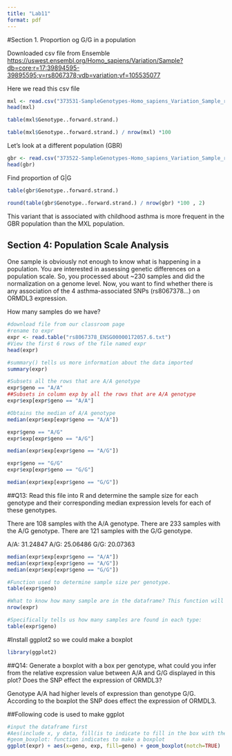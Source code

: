 ```yaml
---
title: "Lab11"
format: pdf
---
```


#Section 1. Proportion og G/G in a population

Downloaded csv file from Ensemble <https://uswest.ensembl.org/Homo_sapiens/Variation/Sample?db=core;r=17:39894595-39895595;v=rs8067378;vdb=variation;vf=105535077>

Here we read this csv file 

```r
mxl <- read.csv("373531-SampleGenotypes-Homo_sapiens_Variation_Sample_rs8067378.csv")
head(mxl)
```
```r
table(mxl$Genotype..forward.strand.)
```

```r
table(mxl$Genotype..forward.strand.) / nrow(mxl) *100
```


Let's look at a different population (GBR)

```r
gbr <- read.csv("373522-SampleGenotypes-Homo_sapiens_Variation_Sample_rs8067378.csv")
head(gbr)
```
Find proportion of G|G

```r
table(gbr$Genotype..forward.strand.)
```

```r
round(table(gbr$Genotype..forward.strand.) / nrow(gbr) *100 , 2)
```


This variant that is associated with childhood asthma is more frequent in the GBR population than the MXL population. 


## Section 4: Population Scale Analysis

One sample is obviously not enough to know what is happening in a population. You are
interested in assessing genetic differences on a population scale. So, you processed about
~230 samples and did the normalization on a genome level. Now, you want to find whether
there is any association of the 4 asthma-associated SNPs (rs8067378...) on ORMDL3
expression.
 
How many samples do we have?

```r
#download file from our classroom page
#rename to expr
expr <- read.table("rs8067378_ENSG00000172057.6.txt")
#View the first 6 rows of the file named expr
head(expr)
```

```r
#summary() tells us more information about the data imported
summary(expr)
```

```r
#Subsets all the rows that are A/A genotype
expr$geno == "A/A"
##Subsets in column exp by all the rows that are A/A genotype
expr$exp[expr$geno == "A/A"]
```

```r
#Obtains the median of A/A genotype
median(expr$exp[expr$geno == "A/A"])
```

```r
expr$geno == "A/G"
expr$exp[expr$geno == "A/G"]
```

```r
median(expr$exp[expr$geno == "A/G"])
```

```r
expr$geno == "G/G"
expr$exp[expr$geno == "G/G"]
```

```r
median(expr$exp[expr$geno == "G/G"])
```

##Q13: Read this file into R and determine the sample size for each genotype and their corresponding median expression levels for each of these genotypes.

There are 108 samples with the A/A genotype. There are 233 samples with the A/G genotype. There are 121 samples with the G/G genotype. 

A/A: 31.24847
A/G: 25.06486
G/G: 20.07363

```r
median(expr$exp[expr$geno == "A/A"])
median(expr$exp[expr$geno == "A/G"])
median(expr$exp[expr$geno == "G/G"])
```

```r
#Function used to determine sample size per genotype. 
table(expr$geno)
```


```r
#What to know how many sample are in the dataframe? This function will tell us the number of rows aka our samples.
nrow(expr)
```


```r
#Specifically tells us how many samples are found in each type:
table(expr$geno)
```

#Install ggplot2 so we could make a boxplot 

```r
library(ggplot2)
```

##Q14: Generate a boxplot with a box per genotype, what could you infer from the relative expression value between A/A and G/G displayed in this plot? Does the SNP effect the expression of ORMDL3?

Genotype A/A had higher levels of expression than genotype G/G. According to the boxplot the SNP does effect the expression of ORMDL3. 

##Following code is used to make ggplot 

```r
#input the dataframe first
#Aes(include x, y data, fill(is to indicate to fill in the box with the color)=color based off this type of data)
#geom_boxplot: function indicates to make a boxplot 
ggplot(expr) + aes(x=geno, exp, fill=geno) + geom_boxplot(notch=TRUE)
```



















